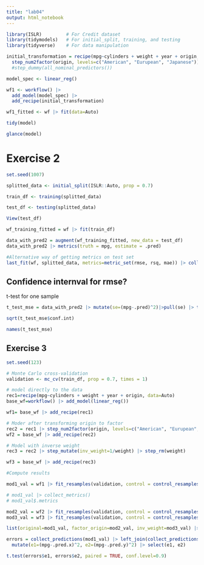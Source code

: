 ```yaml
---
title: "lab04"
output: html_notebook
---
```


```r
library(ISLR)         # For Credit dataset
library(tidymodels)   # For initial_split, training, and testing
library(tidyverse)    # For data manipulation
```


```r
initial_transformation = recipe(mpg~cylinders + weight + year + origin, data=ISLR::Auto) |> 
  step_num2factor(origin, levels=c("American", "Eurupean", "Japanese"))
  #step_dummy(all_nominal_predictors())
```

```r
model_spec <- linear_reg()

wf1 <- workflow() |>
  add_model(model_spec) |>
  add_recipe(initial_transformation)

wf1_fitted <- wf |> fit(data=Auto)

tidy(model)
```

```r
glance(model)
```


# Exercise 2

```r
set.seed(1007)

splitted_data <- initial_split(ISLR::Auto, prop = 0.7)

train_df <- training(splitted_data)

test_df <- testing(splitted_data)
```

```r
View(test_df)
```


```r
wf_training_fitted = wf |> fit(train_df)
```

```r
data_with_pred2 = augment(wf_training_fitted, new_data = test_df)
data_with_pred2 |> metrics(truth = mpg, estimate = .pred)

#Alternative way of getting metrics on test set
last_fit(wf, splitted_data, metrics=metric_set(rmse, rsq, mae)) |> collect_metrics()
```

## Confidence internval for rmse?

t-test for one sample


```r

t_test_mse = data_with_pred2 |> mutate(se=(mpg-.pred)^2)|>pull(se) |> t.test(conf.level=0.9)

sqrt(t_test_mse$conf.int)

```

```r
names(t_test_mse)
```

## Exercise 3

```r
set.seed(123)

# Monte Carlo cross-validation
validation <- mc_cv(train_df, prop = 0.7, times = 1)

# model directly to the data
rec1=recipe(mpg~cylinders + weight + year + origin, data=Auto)
base_wf=workflow() |> add_model(linear_reg())

wf1= base_wf |> add_recipe(rec1)

# Moder after transforming origin to factor
rec2 = rec1 |> step_num2factor(origin, levels=c("American", "Eurupean", "Japanese"))
wf2 = base_wf |> add_recipe(rec2)

# Model with inverse weight
rec3 = rec2 |> step_mutate(inv_weight=1/weight) |> step_rm(weight)

wf3 = base_wf |> add_recipe(rec3)

#Compute results

mod1_val = wf1 |> fit_resamples(validation, control = control_resamples(save_pred = TRUE))

# mod1_val |> collect_metrics()
# mod1_val$.metrics

mod2_val = wf2 |> fit_resamples(validation, control = control_resamples(save_pred = TRUE))
mod3_val = wf3 |> fit_resamples(validation, control = control_resamples(save_pred = TRUE))

list(original=mod1_val, factor_origin=mod2_val, inv_weight=mod3_val) |> map_df(collect_metrics, .id="model") |> filter(.metric=="rmse")

```



```r
errors = collect_predictions(mod1_val) |> left_join(collect_predictions(mod3_val), by=c(".row", "mpg")) |>
  mutate(e1=(mpg-.pred.x)^2, e2=(mpg-.pred.y)^2) |> select(e1, e2)

t.test(errors$e1, errors$e2, paired = TRUE, conf.level=0.9)
```




